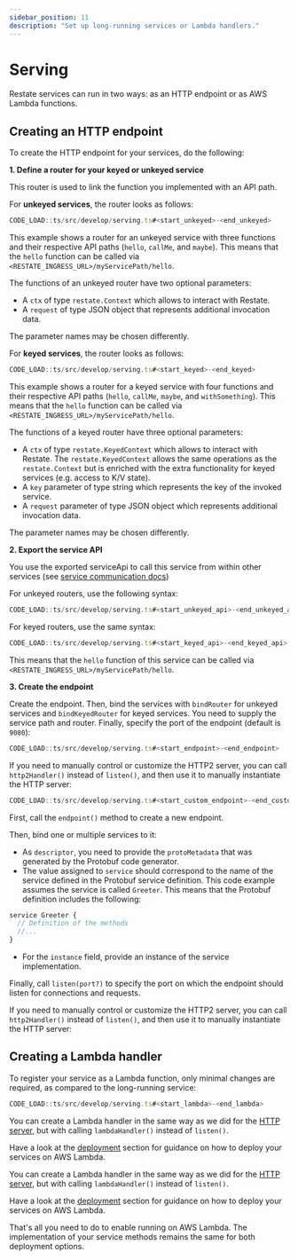 ```yaml
---
sidebar_position: 11
description: "Set up long-running services or Lambda handlers."
---
```




# Serving
Restate services can run in two ways: as an HTTP endpoint or as AWS Lambda functions.

## Creating an HTTP endpoint

To create the HTTP endpoint for your services, do the following:

<Tabs groupId="sdk" queryString>
<TabItem value="ts" label="TypeScript" default>

**1. Define a router for your keyed or unkeyed service**

This router is used to link the function you implemented with an API path. 

For **unkeyed services**, the router looks as follows:

```typescript
CODE_LOAD::ts/src/develop/serving.ts#<start_unkeyed>-<end_unkeyed>
```

This example shows a router for an unkeyed service with three functions and their respective API paths (`hello`, `callMe`, and `maybe`).
This means that the `hello` function can be called via `<RESTATE_INGRESS_URL>/myServicePath/hello`.

The functions of an unkeyed router have two optional parameters:

- A `ctx` of type `restate.Context` which allows to interact with Restate.
- A `request` of type JSON object that represents additional invocation data.

The parameter names may be chosen differently.

For **keyed services**, the router looks as follows:
```typescript
CODE_LOAD::ts/src/develop/serving.ts#<start_keyed>-<end_keyed>
```

This example shows a router for a keyed service with four functions and their respective API paths (`hello`, `callMe`, `maybe`, and `withSomething`).
This means that the `hello` function can be called via `<RESTATE_INGRESS_URL>/myServicePath/hello`.

The functions of a keyed router have three optional parameters:

- A `ctx` of type `restate.KeyedContext` which allows to interact with Restate.
The `restate.KeyedContext` allows the same operations as the `restate.Context` but is enriched with the extra functionality for keyed services (e.g. access to K/V state).
- A `key` parameter of type string which represents the key of the invoked service.
- A `request` parameter of type JSON object which represents additional invocation data.

The parameter names may be chosen differently.

**2. Export the service API**

You use the exported serviceApi to call this service from within other services (see [service communication docs](/develop/ts/service-communication))

For unkeyed routers, use the following syntax:
```typescript
CODE_LOAD::ts/src/develop/serving.ts#<start_unkeyed_api>-<end_unkeyed_api>
```

For keyed routers, use the same syntax:
```typescript
CODE_LOAD::ts/src/develop/serving.ts#<start_keyed_api>-<end_keyed_api>
```
This means that the `hello` function of this service can be called via `<RESTATE_INGRESS_URL>/myServicePath/hello`.

**3. Create the endpoint**

Create the endpoint. Then, bind the services with `bindRouter` for unkeyed services and `bindKeyedRouter` for keyed services.
You need to supply the service path and router. 
Finally, specify the port of the endpoint (default is `9080`):

```typescript
CODE_LOAD::ts/src/develop/serving.ts#<start_endpoint>-<end_endpoint>
```

If you need to manually control or customize the HTTP2 server, you can call `http2Handler()` instead of `listen()`, and then use it to manually instantiate the HTTP server:

```ts
CODE_LOAD::ts/src/develop/serving.ts#<start_custom_endpoint>-<end_custom_endpoint>
```

</TabItem>
<TabItem value="ts-grpc" label="TypeScript-gRPC">

[//]: # ()
[//]: # (```typescript)

[//]: # (CODE_LOAD::ts-grpc/src/develop/serving.ts#<start_endpoint>-<end_endpoint>)

[//]: # (```)

First, call the `endpoint()` method to create a new endpoint.

Then, bind one or multiple services to it:
- As `descriptor`, you need to provide the `protoMetadata` that was generated by the Protobuf code generator. 
- The value assigned to `service` should correspond to the name of the service defined in the Protobuf service definition. This code example assumes the service is called `Greeter`. This means that the Protobuf definition includes the following:
```protobuf
service Greeter {
  // Definition of the methods
  //...
}
```
- For the `instance` field, provide an instance of the service implementation. 

Finally, call `listen(port?)` to specify the port on which the endpoint should listen for connections and requests.

If you need to manually control or customize the HTTP2 server, you can call `http2Handler()` instead of `listen()`, and then use it to manually instantiate the HTTP server:

[//]: # (```ts)

[//]: # (CODE_LOAD::ts-grpc/src/develop/serving.ts#<start_custom_endpoint>-<end_custom_endpoint>)

[//]: # (```)
    
</TabItem>
</Tabs>

## Creating a Lambda handler

To register your service as a Lambda function,
only minimal changes are required, as compared to the long-running service:

<Tabs groupId="sdk" queryString>
<TabItem value="ts" label="TypeScript" default>

```typescript
CODE_LOAD::ts/src/develop/serving.ts#<start_lambda>-<end_lambda>
```

You can create a Lambda handler in the same way as we did for the [HTTP server](/develop/ts/serving#creating-an-http-endpoint), but with calling `lambdaHandler()` instead of `listen()`.

Have a look at the [deployment](/deploy/lambda/lambda-typescript) section
for guidance on how to deploy your services on AWS Lambda.

</TabItem>
<TabItem value="ts-grpc" label="TypeScript-gRPC">

[//]: # ()
[//]: # (```typescript)

[//]: # (CODE_LOAD::ts-grpc/src/develop/serving.ts#<start_lambda>-<end_lambda>)

[//]: # (```)

You can create a Lambda handler in the same way as we did for the [HTTP server](/develop/ts/serving#creating-an-http-endpoint), but with calling `lambdaHandler()` instead of `listen()`.

Have a look at the [deployment](/deploy/lambda/lambda-typescript) section
for guidance on how to deploy your services on AWS Lambda.


</TabItem>
</Tabs>

<Admonition type="info">
That's all you need to do to enable running on AWS Lambda.
The implementation of your service methods remains the same for both deployment options.
</Admonition>


